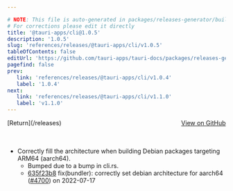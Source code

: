 ```yaml
---

# NOTE: This file is auto-generated in packages/releases-generator/build.ts
# For corrections please edit it directly
title: '@tauri-apps/cli@1.0.5'
description: '1.0.5'
slug: 'references/releases/@tauri-apps/cli/v1.0.5'
tableOfContents: false
editUrl: 'https://github.com/tauri-apps/tauri-docs/packages/releases-generator/build.ts'
pagefind: false
prev:
   link: 'references/releases/@tauri-apps/cli/v1.0.4'
   label: '1.0.4'
next:
   link: 'references/releases/@tauri-apps/cli/v1.1.0'
   label: 'v1.1.0'
---
```


			

<ReleaseSidebar slug="references/releases/@tauri-apps/cli"  packageName="@tauri-apps/cli" />

<div style="margin-bottom:3rem; display: flex; justify-content: space-between; align-items: center"><span>[Return](/releases)</span><span><a href="https://github.com/tauri-apps/tauri/releases/tag/@tauri-apps/cli-v1.0.5">View on GitHub</a></span></div>

- Correctly fill the architecture when building Debian packages targeting ARM64 (aarch64).
  - Bumped due to a bump in cli.rs.
  - [635f23b8](https://www.github.com/tauri-apps/tauri/commit/635f23b88adbb8726d628f67840709cd870836dc) fix(bundler): correctly set debian architecture for aarch64 ([#4700](https://www.github.com/tauri-apps/tauri/pull/4700)) on 2022-07-17

